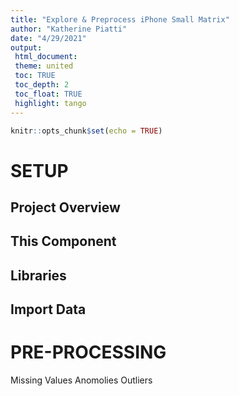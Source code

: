 ```yaml
---
title: "Explore & Preprocess iPhone Small Matrix"
author: "Katherine Piatti"
date: "4/29/2021"
output: 
 html_document:
 theme: united
 toc: TRUE
 toc_depth: 2
 toc_float: TRUE
 highlight: tango
---
```


```r
knitr::opts_chunk$set(echo = TRUE)
```

# SETUP ##########################################

## Project Overview ##############################

## This Component ################################

## Libraries #####################################

## Import Data ###################################


# PRE-PROCESSING ################################

Missing Values
Anomolies
Outliers









